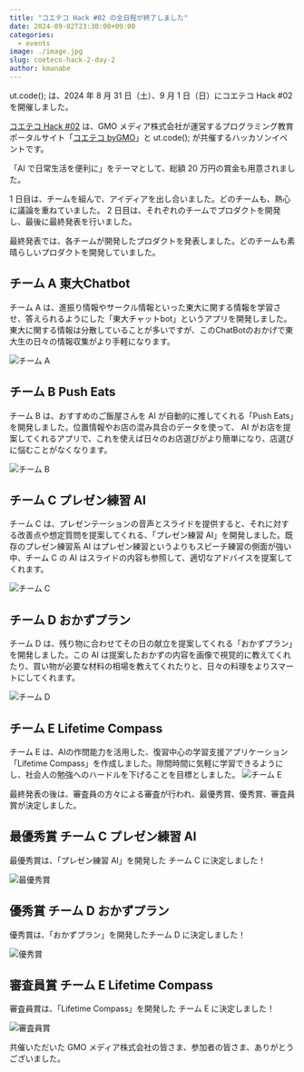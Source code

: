 ```yaml
---
title: "コエテコ Hack #02 の全日程が終了しました"
date: 2024-09-02T23:30:00+09:00
categories:
  - events
image: ./image.jpg
slug: coeteco-hack-2-day-2
author: kmanabe
---
```


ut.code(); は、2024 年 8 月 31 日（土）、9 月 1 日（日）にコエテコ Hack #02 を開催しました。

[コエテコ Hack #02](/articles/coeteco-hack-2-announcement/) は、GMO メディア株式会社が運営するプログラミング教育ポータルサイト「[コエテコ byGMO](https://coeteco.jp/)」と ut.code(); が共催するハッカソンイベントです。

「AI で日常生活を便利に」をテーマとして、総額 20 万円の賞金も用意されました。

1 日目は、チームを組んで、アイディアを出し合いました。どのチームも、熱心に議論を重ねていました。
2 日目は、それぞれのチームでプロダクトを開発し、最後に最終発表を行いました。

最終発表では、各チームが開発したプロダクトを発表しました。どのチームも素晴らしいプロダクトを開発していました。

## チーム A 東大Chatbot

チーム A は、進振り情報やサークル情報といった東大に関する情報を学習させ、答えられるようにした「東大チャットbot」というアプリを開発しました。東大に関する情報は分散していることが多いですが、このChatBotのおかげで東大生の日々の情報収集がより手軽になります。

![チーム A](./team-a.jpg)

## チーム B Push Eats

チーム B は、おすすめのご飯屋さんを AI が自動的に推してくれる「Push Eats」を開発しました。位置情報やお店の混み具合のデータを使って、 AI がお店を提案してくれるアプリで、これを使えば日々のお店選びがより簡単になり、店選びに悩むことがなくなります。

![チーム B](./team-b.jpeg)

## チーム C プレゼン練習 AI 

チーム C は、プレゼンテーションの音声とスライドを提供すると、それに対する改善点や想定質問を提案してくれる、「プレゼン練習 AI」を開発しました。既存のプレゼン練習系 AI はプレゼン練習というよりもスピーチ練習の側面が強い中、チーム C の AI はスライドの内容も参照して、適切なアドバイスを提案してくれます。

![チーム C](./team-c.jpeg)

## チーム D おかずプラン

チーム D は、残り物に合わせてその日の献立を提案してくれる「おかずプラン」を開発しました。この AI は提案したおかずの内容を画像で視覚的に教えてくれたり、買い物が必要な材料の相場を教えてくれたりと、日々の料理をよりスマートにしてくれます。

![チーム D](./team-d.jpeg)

## チーム E Lifetime Compass

チーム E は、AIの作問能力を活用した、復習中心の学習支援アプリケーション「Lifetime Compass」を作成しました。隙間時間に気軽に学習できるようにし、社会人の勉強へのハードルを下げることを目標としました。
![チーム E](./team-e.jpeg)

最終発表の後は、審査員の方々による審査が行われ、最優秀賞、優秀賞、審査員賞が決定しました。

## 最優秀賞 チーム C プレゼン練習 AI

最優秀賞は、「プレゼン練習 AI」を開発した チーム C に決定しました！

![最優秀賞](./grand-prize.jpg)

## 優秀賞 チーム D おかずプラン

優秀賞は、「おかずプラン」を開発したチーム D に決定しました！

![優秀賞](./excellence-award.jpeg)

## 審査員賞 チーム E Lifetime Compass

審査員賞は、「Lifetime Compass」を開発した チーム E に決定しました！

![審査員賞](./special-award.jpeg)

共催いただいた GMO メディア株式会社の皆さま、参加者の皆さま、ありがとうございました。
